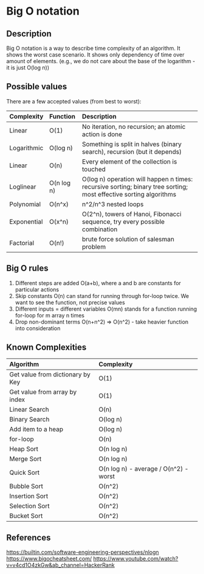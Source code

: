 # Big O notation

## Description
Big O notation is a way to describe time complexity of an algorithm. It shows the worst case scenario.
It shows only dependency of time over amount of elements. (e.g., we do not care about the base of the logarithm - it is just O(log n))

## Possible values
There are a few accepted values (from best to worst):

| Complexity  | Function   | Description                                                                                                       |
| :---------- | :--------- | :---------------------------------------------------------------------------------------------------------------- |
| Linear      | O(1)       | No iteration, no recursion; an atomic action is done                                                              |
| Logarithmic | O(log n)   | Something is split in halves (binary search), recursion (but it depends)                                          |
| Linear      | O(n)       | Every element of the collection is touched                                                                        |
| Loglinear   | O(n log n) | O(log n) operation will happen n times: recursive sorting; binary tree sorting; most effective sorting algorithms |
| Polynomial  | O(n^x)     | n^2/n^3 nested loops                                                                                              |
| Exponential | O(x^n)     | O(2^n), towers of Hanoi, Fibonacci sequence, try every possible combination                                       |
| Factorial   | O(n!)      | brute force solution of salesman problem                                                                          |

## Big O rules
1. Different steps are added
	O(a+b), where a and b are constants for particular actions
2. Skip constants
	O(n) can stand for running through for-loop twice. We want to see the function, not precise values
3. Different inputs = different variables
	O(mn) stands for a function running for-loop for m array n times
4. Drop non-dominant terms
	O(n+n^2) => O(n^2) - take heavier function into consideration


## Known Complexities
| Algorithm                        | Complexity                             |
| :------------------------------- | :------------------------------------- |
| Get value from dictionary by Key | O(1)                                   |
| Get value from array by index    | O(1)                                   |
| Linear Search                    | O(n)                                   |
| Binary Search                    | O(log n)                               |
| Add item to a heap               | O(log n)                               |
| for-loop                         | O(n)                                   |
| Heap Sort                        | O(n log n)                             |
| Merge Sort                       | O(n log n)                             |
| Quick Sort                       | O(n log n) - average / O(n^2) - worst  |
| Bubble Sort                      | O(n^2)                                 |
| Insertion Sort                   | O(n^2)                                 |
| Selection Sort                   | O(n^2)                                 |
| Bucket Sort                      | O(n^2)                                 |

## References
https://builtin.com/software-engineering-perspectives/nlogn
https://www.bigocheatsheet.com/
https://www.youtube.com/watch?v=v4cd1O4zkGw&ab_channel=HackerRank